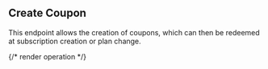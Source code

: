 ## Create Coupon

This endpoint allows the creation of coupons, which can then be redeemed at subscription creation or plan change.

{/* render operation */}
